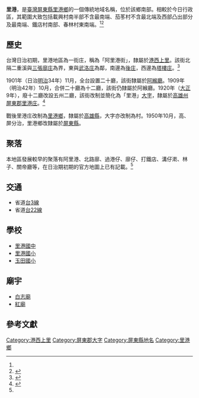 {{noteTA　
|1 = zh-cn:庄; zh-hk:庄; zh-tw:庄;
}}
'''里港'''，是[[臺灣|臺灣]][[屏東縣|屏東縣]][[里港鄉|里港鄉]]的一個傳統地域名稱，位於該鄉南部。相較於今日行政區，其範圍大致包括載興村南半部不含最南端、茄苳村不含最北端及西部凸出部分及最南端、鐵店村南部、春林村東南端。<ref name="臺灣堡圖"/><ref name="里港鄉地圖">{{cite book |title=屏東縣里港鄉行政區域圖 |date=2005年11月 |publisher=內政部}}</ref>

==歷史==
台灣日治初期，里港地區為一街庄，稱為「阿里港街」，隸屬於[[港西上里|港西上里]]。該街北隔二重溪與[[三張廍庄|三張廍庄]]為界，東與[[武洛庄|武洛庄]]為鄰，南邊為[[後庄_(屏東縣)|後庄]]，西邊為[[塔樓庄|塔樓庄]]。<ref name="臺灣堡圖">{{cite book |title=臺灣堡圖 |date=1904年 |publisher=臺灣總督府}}</ref>

1901年（日治[[明治|明治]]34年）11月，全台設置二十廳，該街隸屬於[[阿緱廳|阿緱廳]]。1909年（明治42年）10月，合併二十廳為十二廳，該街仍隸屬於阿緱廳。1920年（[[大正|大正]]9年），廢十二廳改設五州二廳，該街改制並簡化為「里港」[[大字|大字]]，隸屬於[[高雄州|高雄州]][[屏東郡|屏東郡]][[里港庄|里港庄]]。<ref>{{cite book |editor=台灣總督府、台灣日日新報社合編 |title=新舊對照管轄便覽 |date=1921年 |publisher=成文出版社}}</ref>

戰後里港庄改制為[[里港鄉|里港鄉]]，隸屬於[[高雄縣|高雄縣]]，大字亦改制為村。1950年10月，高、屏分治，里港鄉改隸屬於[[屏東縣|屏東縣]]。

==聚落==
本地區發展較早的聚落有阿里港、北路廍、過港仔、廍仔、打鐵店、溝仔漧、林子、關帝廳等，在日治期初期的官方地圖上已有記載。<ref name="臺灣堡圖"/>

==交通==
* 省道[[台3線|台3線]]
* 省道[[台22線|台22線]]

==學校==
*[[里港國中|里港國中]]
*[[里港國小|里港國小]]
*[[玉田國小|玉田國小]]

==廟宇==
*[[白志廟|白志廟]]
*[[紅廟|紅廟]]

==參考文獻==
{{reflist}}

{{屏東郡}}

[[Category:港西上里|Category:港西上里]]
[[Category:屏東郡大字|Category:屏東郡大字]]
[[Category:屏東縣地名|Category:屏東縣地名]]
[[Category:里港鄉|Category:里港鄉]]